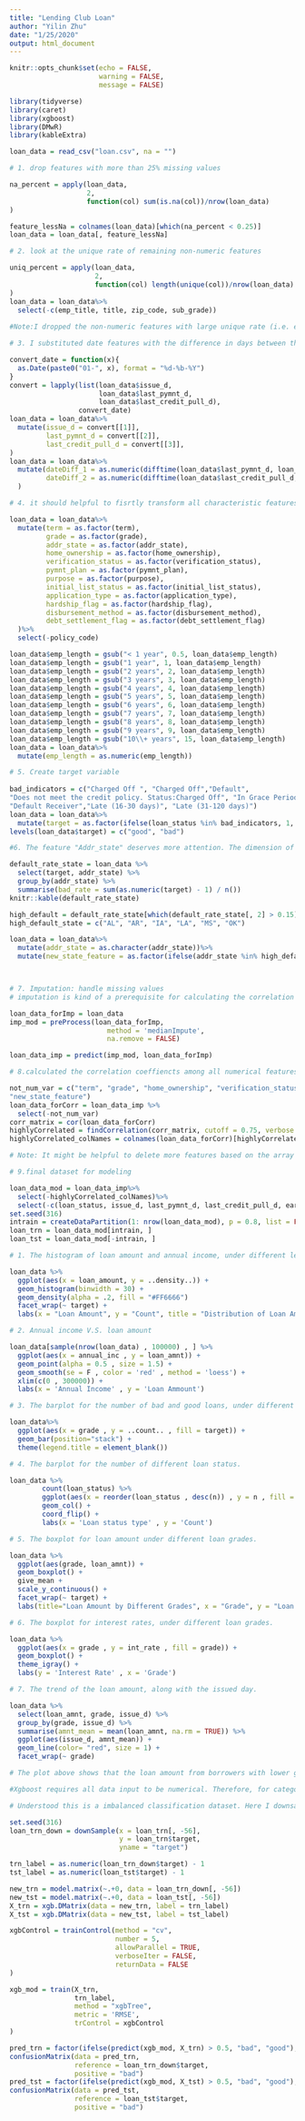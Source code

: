 ```yaml
---
title: "Lending Club Loan"
author: "Yilin Zhu"
date: "1/25/2020"
output: html_document
---
```


```r
knitr::opts_chunk$set(echo = FALSE,
                      warning = FALSE,
                      message = FALSE)
```

```r
library(tidyverse)
library(caret)
library(xgboost)
library(DMwR)
library(kableExtra)
```

```r
loan_data = read_csv("loan.csv", na = "")
```

```r
# 1. drop features with more than 25% missing values

na_percent = apply(loan_data, 
                   2, 
                   function(col) sum(is.na(col))/nrow(loan_data)
)

feature_lessNa = colnames(loan_data)[which(na_percent < 0.25)]
loan_data = loan_data[, feature_lessNa]

# 2. look at the unique rate of remaining non-numeric features

uniq_percent = apply(loan_data, 
                     2,
                     function(col) length(unique(col))/nrow(loan_data)
)
loan_data = loan_data%>%
  select(-c(emp_title, title, zip_code, sub_grade))
  
#Note:I dropped the non-numeric features with large unique rate (i.e. emp_title, title, zipcode, addr_state). Too many different values for an non-numeric feature makes it a poor candidate for modeling. And I discarded the feature "sub_grade", since it was hard to be handled when it coexisted with the feature "grade".

# 3. I substituted date features with the difference in days between the issue day and last payment day, as well as the difference in days between the issue day and last credit pull day. Before that, I assumed each date was on the first day of that month. Moreover, I simply dropped the feature of the earliest reported credit line date.

convert_date = function(x){
  as.Date(paste0("01-", x), format = "%d-%b-%Y")
}
convert = lapply(list(loan_data$issue_d, 
                      loan_data$last_pymnt_d,
                      loan_data$last_credit_pull_d), 
                 convert_date)
loan_data = loan_data%>%
  mutate(issue_d = convert[[1]],
         last_pymnt_d = convert[[2]],
         last_credit_pull_d = convert[[3]],
)
loan_data = loan_data%>%
  mutate(dateDiff_1 = as.numeric(difftime(loan_data$last_pymnt_d, loan_data$issue_d, units = 'days')),
         dateDiff_2 = as.numeric(difftime(loan_data$last_credit_pull_d, loan_data$issue_d, units = 'days'))
  )

# 4. it should helpful to fisrtly transform all characteristic features into categorical ones, except for two features, "emp_length", which is better to be converted to numerical one(i.e. label encoding) and "policy_code", which has only one value. Loan status, as the response variable, was converted to a binary factor based on a specific rule.

loan_data = loan_data%>%
  mutate(term = as.factor(term),
         grade = as.factor(grade),
         addr_state = as.factor(addr_state),
         home_ownership = as.factor(home_ownership),
         verification_status = as.factor(verification_status),
         pymnt_plan = as.factor(pymnt_plan),
         purpose = as.factor(purpose),
         initial_list_status = as.factor(initial_list_status),
         application_type = as.factor(application_type),
         hardship_flag = as.factor(hardship_flag),
         disbursement_method = as.factor(disbursement_method),
         debt_settlement_flag = as.factor(debt_settlement_flag)
  )%>%
  select(-policy_code)

loan_data$emp_length = gsub("< 1 year", 0.5, loan_data$emp_length)
loan_data$emp_length = gsub("1 year", 1, loan_data$emp_length)
loan_data$emp_length = gsub("2 years", 2, loan_data$emp_length)
loan_data$emp_length = gsub("3 years", 3, loan_data$emp_length)
loan_data$emp_length = gsub("4 years", 4, loan_data$emp_length)
loan_data$emp_length = gsub("5 years", 5, loan_data$emp_length)
loan_data$emp_length = gsub("6 years", 6, loan_data$emp_length)
loan_data$emp_length = gsub("7 years", 7, loan_data$emp_length)
loan_data$emp_length = gsub("8 years", 8, loan_data$emp_length)
loan_data$emp_length = gsub("9 years", 9, loan_data$emp_length)
loan_data$emp_length = gsub("10\\+ years", 15, loan_data$emp_length)
loan_data = loan_data%>%
  mutate(emp_length = as.numeric(emp_length))

# 5. Create target variable
 
bad_indicators = c("Charged Off ", "Charged Off","Default",
"Does not meet the credit policy. Status:Charged Off", "In Grace Period",
"Default Receiver","Late (16-30 days)", "Late (31-120 days)")
loan_data = loan_data%>%
  mutate(target = as.factor(ifelse(loan_status %in% bad_indicators, 1, 0)))
levels(loan_data$target) = c("good", "bad")

#6. The feature "Addr_state" deserves more attention. The dimension of it is a little bit high. So I created a new binary categorical variable based on it.

default_rate_state = loan_data %>%
  select(target, addr_state) %>%
  group_by(addr_state) %>%
  summarise(bad_rate = sum(as.numeric(target) - 1) / n())
knitr::kable(default_rate_state)

high_default = default_rate_state[which(default_rate_state[, 2] > 0.15), 1]
high_default_state = c("AL", "AR", "IA", "LA", "MS", "OK")

loan_data = loan_data%>%
  mutate(addr_state = as.character(addr_state))%>%
  mutate(new_state_feature = as.factor(ifelse(addr_state %in% high_default_state, 1, 0)))



# 7. Imputation: handle missing values
# imputation is kind of a prerequisite for calculating the correlation coeffients among all numerical features. 

loan_data_forImp = loan_data
imp_mod = preProcess(loan_data_forImp, 
                        method = 'medianImpute',
                        na.remove = FALSE)

loan_data_imp = predict(imp_mod, loan_data_forImp)

# 8.calculated the correlation coeffiencts among all numerical features. 

not_num_var = c("term", "grade", "home_ownership", "verification_status", "purpose", "addr_state", "initial_list_status", "application_type", "hardship_flag", "disbursement_method", "debt_settlement_flag", "loan_status", "pymnt_plan", "target",
"new_state_feature")
loan_data_forCorr = loan_data_imp %>%
  select(-not_num_var)
corr_matrix = cor(loan_data_forCorr)
highlyCorrelated = findCorrelation(corr_matrix, cutoff = 0.75, verbose = TRUE)
highlyCorrelated_colNames = colnames(loan_data_forCorr)[highlyCorrelated]

# Note: It might be helpful to delete more features based on the array "large_corr". Each pair of features with correlation coefficient larger than 0.75 was deemed to have strong relationship. The vector "highlyCorrelated" suggested features that should be deleted.

# 9.final dataset for modeling

loan_data_mod = loan_data_imp%>%
  select(-highlyCorrelated_colNames)%>%
  select(-c(loan_status, issue_d, last_pymnt_d, last_credit_pull_d, earliest_cr_line, addr_state))
set.seed(316)
intrain = createDataPartition(1: nrow(loan_data_mod), p = 0.8, list = FALSE)
loan_trn = loan_data_mod[intrain, ]
loan_tst = loan_data_mod[-intrain, ]
```


```r
# 1. The histogram of loan amount and annual income, under different levels of the target variable(i.e. good or bad)

loan_data %>%  
  ggplot(aes(x = loan_amount, y = ..density..)) +
  geom_histogram(binwidth = 30) +
  geom_density(alpha = .2, fill = "#FF6666")
  facet_wrap(~ target) +
  labs(x = "Loan Amount", y = "Count", title = "Distribution of Loan Amount") 

# 2. Annual income V.S. loan amount

loan_data[sample(nrow(loan_data) , 100000) , ] %>%
  ggplot(aes(x = annual_inc , y = loan_amnt)) +
  geom_point(alpha = 0.5 , size = 1.5) + 
  geom_smooth(se = F , color = 'red' , method = 'loess') +
  xlim(c(0 , 300000)) + 
  labs(x = 'Annual Income' , y = 'Loan Ammount')

# 3. The barplot for the number of bad and good loans, under different loan grades.

loan_data%>%
  ggplot(aes(x = grade , y = ..count.. , fill = target)) +
  geom_bar(position="stack") + 
  theme(legend.title = element_blank())

# 4. The barplot for the number of different loan status.

loan_data %>%
        count(loan_status) %>%
        ggplot(aes(x = reorder(loan_status , desc(n)) , y = n , fill = n)) + 
        geom_col() + 
        coord_flip() + 
        labs(x = 'Loan status type' , y = 'Count')

# 5. The boxplot for loan amount under different loan grades.

loan_data %>%
  ggplot(aes(grade, loan_amnt)) +
  geom_boxplot() +
  give_mean +
  scale_y_continuous() +
  facet_wrap(~ target) +
  labs(title="Loan Amount by Different Grades", x = "Grade", y = "Loan Amount \n")

# 6. The boxplot for interest rates, under different loan grades.

loan_data %>%
  ggplot(aes(x = grade , y = int_rate , fill = grade)) + 
  geom_boxplot() + 
  theme_igray() + 
  labs(y = 'Interest Rate' , x = 'Grade')

# 7. The trend of the loan amount, along with the issued day.

loan_data %>%
  select(loan_amnt, grade, issue_d) %>%
  group_by(grade, issue_d) %>%
  summarise(amnt_mean = mean(loan_amnt, na.rm = TRUE)) %>%
  ggplot(aes(issue_d, amnt_mean)) +
  geom_line(color= "red", size = 1) +
  facet_wrap(~ grade)

# The plot above shows that the loan amount from borrowers with lower grades fluctuated frequently during the time period, while increased steadily from borrowers with higher grades.
```

```r
#Xgboost requires all data input to be numerical. Therefore, for categorical features, one-hot-encoding will be applied to transform them into numerical ones. Furthermore, dataframe must be converted into a matrix before it's utilized in the model. Model.matrix() and xgb.DMatrix() are useful in the two process.

# Understood this is a imbalanced classification dataset. Here I downsampled the traning dataset because of the computation and time limit.

set.seed(316)
loan_trn_down = downSample(x = loan_trn[, -56], 
                           y = loan_trn$target,
                           yname = "target")

trn_label = as.numeric(loan_trn_down$target) - 1
tst_label = as.numeric(loan_tst$target) - 1

new_trn = model.matrix(~.+0, data = loan_trn_down[, -56])
new_tst = model.matrix(~.+0, data = loan_tst[, -56])
X_trn = xgb.DMatrix(data = new_trn, label = trn_label)
X_tst = xgb.DMatrix(data = new_tst, label = tst_label)

xgbControl = trainControl(method = "cv",
                          number = 5,  
                          allowParallel = TRUE,
                          verboseIter = FALSE,
                          returnData = FALSE
)

xgb_mod = train(X_trn, 
                trn_label,
                method = "xgbTree",
                metric = 'RMSE',
                trControl = xgbControl
)

pred_trn = factor(ifelse(predict(xgb_mod, X_trn) > 0.5, "bad", "good"), levels = c("good", "bad"))
confusionMatrix(data = pred_trn,
                reference = loan_trn_down$target,
                positive = "bad")
pred_tst = factor(ifelse(predict(xgb_mod, X_tst) > 0.5, "bad", "good"), levels = c("good", "no"))
confusionMatrix(data = pred_tst,
                reference = loan_tst$target,
                positive = "bad")

```
